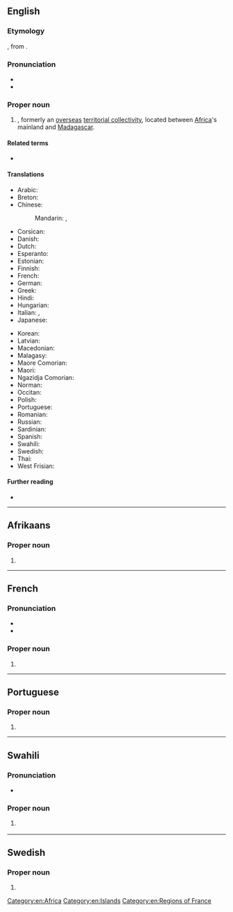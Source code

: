 ==English==

===Etymology===
{{bor|en|fr|Mayotte}}, from {{der|en|ar|مَوْت|t=death}}.

===Pronunciation===
* {{IPA|en|/maɪˈɒt/}}
* {{audio|en|LL-Q1860 (eng)-Vealhurl-Mayotte.wav |Audio (UK)}}

===Proper noun===
{{en-proper noun}}

# {{place|en|overseas department|c/France}}, formerly an [[overseas]] [[territorial collectivity]], located between [[Africa]]'s mainland and [[Madagascar]].

====Related terms====
* {{l|en|Mahoran}}

====Translations====
{{trans-top|Territorial Collectivity of Mayotte}}
* Arabic: {{t|ar|مَايُوت|tr=mayūt}}
* Breton: {{t|br|Mayotte}}
* Chinese:
*: Mandarin: {{t+|cmn|馬約特|sc=Hani}}, {{t+|cmn|马约特|tr=Mǎyuētè|sc=Hani}}
* Corsican: {{t|co|Mayotte|f}}
* Danish: {{t|da|Mayotte}}
* Dutch: {{t+|nl|Mayotte}}
* Esperanto: {{t|eo|Majoto}}
* Estonian: {{t|et|Mayotte}}
* Finnish: {{t+|fi|Mayotte}}
* French: {{t+|fr|Mayotte|f}}
* German: {{t+|de|Mayotte}}
* Greek: {{t+|el|Μαγιότ|f}}
* Hindi: {{t+|hi|मायोत|m}}
* Hungarian: {{t+|hu|Mayotte}}
* Italian: {{t|it|Mayotte|f}}, {{t|it|Maiotta|f}}
* Japanese: {{t|ja|マヨット|tr=Mayotto|sc=Jpan}}
{{trans-mid}}
* Korean: {{t|ko|^마요트}}
* Latvian: {{t|lv|Majota|f}}
* Macedonian: {{t|mk|Мајо́т|m}}
* Malagasy: {{t|mg|Mahori}}
* Maore Comorian: {{t|swb|Maore}}
* Maori: {{t|mi|Maiota}}
* Ngazidja Comorian: {{t|zdj|Maore}}
* Norman: {{t|nrf|Mayotte|f}}
* Occitan: {{t|oc|Maiòta|f}}
* Polish: {{t+|pl|Majotta}}
* Portuguese: {{t+|pt|Mayotte}}
* Romanian: {{t|ro|Mayotte}}
* Russian: {{t|ru|Майо́тта|f}}
* Sardinian: {{t|sc|Mayotte|f}}
* Spanish: {{t+|es|Mayotte}}
* Swahili: {{t|sw|Maore}}
* Swedish: {{t|sv|Mayotte|n}}
* Thai: {{t|th|มายอต}}
* West Frisian: {{t+|fy|Majot|n}}
{{trans-bottom}}

====Further reading====
* {{pedia}}

[[Category:en:Africa]]
[[Category:en:Islands]]
[[Category:en:Regions of France]]

----

==Afrikaans==
{{wp|lang=af}}

===Proper noun===
{{head|af|proper noun}}

# {{l|en|Mayotte}}


----

==French==

===Pronunciation===
* {{fr-IPA|Maïotte}}
* {{audio|fr|LL-Q150 (fra)-Jules78120-Mayotte.wav|Audio}}

===Proper noun===
{{head|fr|proper noun}}

# {{l|fr|Mayotte}}

{{c|fr|Islands|Regions of France|Departments of France}}

----

==Portuguese==

===Proper noun===
{{pt-proper noun|f}}

# {{place|pt|archipelago/and/overseas department|c/France|off the southeastern coast of|continent/Africa|t1=Mayotte}}

----

==Swahili==
{{wikipedia|lang=sw}}

===Pronunciation===
* {{audio|sw|Sw-ke-Mayotte.flac|Audio (Kenya)}}

===Proper noun===
{{head|sw|proper noun}}

# {{l|en|Mayotte}} {{gl|country}}

----

==Swedish==

===Proper noun===
{{sv-proper noun|n}}

# {{l|en|Mayotte}}